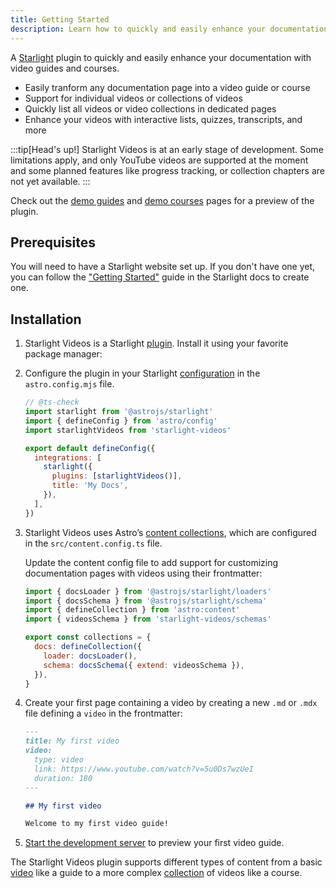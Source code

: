 ```yaml
---
title: Getting Started
description: Learn how to quickly and easily enhance your documentation with video guides and courses using the Starlight Videos plugin.
---
```


A [Starlight](https://starlight.astro.build) plugin to quickly and easily enhance your documentation with video guides and courses.

- Easily tranform any documentation page into a video guide or course
- Support for individual videos or collections of videos
- Quickly list all videos or video collections in dedicated pages
- Enhance your videos with interactive lists, quizzes, transcripts, and more

:::tip[Head's up!]
Starlight Videos is at an early stage of development.
Some limitations apply, and only YouTube videos are supported at the moment and some planned features like progress tracking, or collection chapters are not yet available.
:::

Check out the [demo guides](/demo/video-guides/) and [demo courses](/demo/video-courses/) pages for a preview of the plugin.

## Prerequisites

You will need to have a Starlight website set up.
If you don't have one yet, you can follow the ["Getting Started"](https://starlight.astro.build/getting-started) guide in the Starlight docs to create one.

## Installation


<Steps>

1. Starlight Videos is a Starlight [plugin](https://starlight.astro.build/reference/plugins/). Install it using your favorite package manager:

   <PackageManagers pkg="starlight-videos" />

2. Configure the plugin in your Starlight [configuration](https://starlight.astro.build/reference/configuration/#plugins) in the `astro.config.mjs` file.

   ```js title="astro.config.mjs" ins={4,9}
   // @ts-check
   import starlight from '@astrojs/starlight'
   import { defineConfig } from 'astro/config'
   import starlightVideos from 'starlight-videos'

   export default defineConfig({
     integrations: [
       starlight({
         plugins: [starlightVideos()],
         title: 'My Docs',
       }),
     ],
   })
   ```

3. Starlight Videos uses Astro’s [content collections](https://docs.astro.build/en/guides/content-collections/), which are configured in the `src/content.config.ts` file.

   Update the content config file to add support for customizing documentation pages with videos using their frontmatter:

   ```js title="src/content.config.ts" ins={4} ins="{ extend: videosSchema }"
   import { docsLoader } from '@astrojs/starlight/loaders'
   import { docsSchema } from '@astrojs/starlight/schema'
   import { defineCollection } from 'astro:content'
   import { videosSchema } from 'starlight-videos/schemas'

   export const collections = {
     docs: defineCollection({
       loader: docsLoader(),
       schema: docsSchema({ extend: videosSchema }),
     }),
   }
   ```

4. Create your first page containing a video by creating a new `.md` or `.mdx` file defining a `video` in the frontmatter:

   ```md title="src/content/docs/videos/getting-started.md" {3-6}
   ---
   title: My first video
   video:
     type: video
     link: https://www.youtube.com/watch?v=5u0Ds7wzUeI
     duration: 180
   ---

   ## My first video

   Welcome to my first video guide!
   ```

5. [Start the development server](https://starlight.astro.build/getting-started/#start-the-development-server) to preview your first video guide.

</Steps>

The Starlight Videos plugin supports different types of content from a basic [video](/content/video/) like a guide to a more complex [collection](/content/collection/) of videos like a course.
